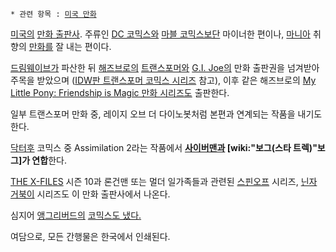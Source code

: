  * 관련 항목 : [[미국 만화]]

[[미국]]의 [[만화 출판사]]. 주류인 [[DC 코믹스]]와 [[마블 코믹스]]보단 마이너한 편이나, [[마니아]] 취향의 [[만화]]를 잘 내는 편이다.

[[드림웨이브]]가 파산한 뒤 [[해즈브로]]의 [[트랜스포머]]와 [[G.I. Joe]]의 만화 출판권을 넘겨받아 주목을 받았으며 ([[IDW판 트랜스포머 코믹스 시리즈]] 참고), 이후 같은 해즈브로의 [[My Little Pony: Friendship is Magic(만화)|My Little Pony: Friendship is Magic 만화 시리즈]]도 출판한다.

일부 트랜스포머 만화 중, 레이지 오브 더 다이노봇처럼 본편과 연계되는 작품을 내기도 한다.

[[닥터후]] 코믹스 중 Assimilation 2라는 작품에서 '''[[사이버맨]]과 [wiki:"보그(스타 트렉)"보그]가 연합'''한다.

[[THE X-FILES]] 시즌 10과 론건맨 또는 멀더 일가족들과 관련된 [[스핀오프]] 시리즈, [[닌자 거북이]] 시리즈도 이 만화 출판사에서 나온다.

심지어 [[앵그리버드]]의 [https://www.angrybirds.com/blog/angry-birds-comics-are-out-now 코믹스도 냈다.]

여담으로, 모든 간행물은 한국에서 인쇄된다.

